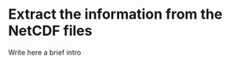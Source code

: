 <!-- 
This file is part of a gitbook that should be cited as: 

XX

This tutorial has been supported by the XX project
-->

# Extract the information from the NetCDF files

Write here a brief intro   


